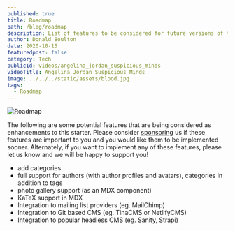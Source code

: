 ```yaml
---
published: true
title: Roadmap
path: /blog/roadmap
description: List of features to be considered for future versions of this starter.
author: Donald Boulton
date: 2020-10-15
featuredpost: false
category: Tech
publicId: videos/angelina_jordan_suspicious_minds
videoTitle: Angelina Jordan Suspicious Minds
image: ../../../static/assets/blood.jpg
tags:
  - Roadmap
---
```


![Roadmap](../../../static/assets/blood.jpg)

The following are some potential features that are being considered as enhancements to this starter. Please consider [sponsoring](https://github.com/sponsors/hellotham) us if these features are important to you and you would like them to be implemented sooner. Alternately, if you want to implement any of these features, please let us know and we will be happy to support you!

- add categories
- full support for authors (with author profiles and avatars), categories in addition to tags
- photo gallery support (as an MDX component)
- KaTeX support in MDX
- Integration to mailing list providers (eg. MailChimp)
- Integration to Git based CMS (eg. TinaCMS or NetlifyCMS)
- Integration to popular headless CMS (eg. Sanity, Strapi)

<WavyHr className="mt-1 mb-1 text-fuchsia-600" />
